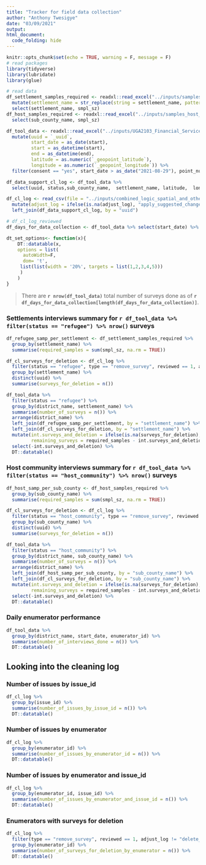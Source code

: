 ```yaml
---
title: "Tracker for field data collection"
author: "Anthony Twesigye"
date: "03/09/2021"
output: 
html_document:
  code_folding: hide
---
```


```r
knitr::opts_chunk$set(echo = TRUE, warning = F, message = F)
# read packages
library(tidyverse)
library(lubridate)
library(glue)

# read data 
df_settlement_samples_required <- readxl::read_excel("../inputs/samples_settlement_definition.xlsx") %>% 
  mutate(settlement_name = str_replace(string = settlement_name, pattern = "_ii$", replacement = "_II")) %>% 
  select(settlement_name, smpl_sz)
df_host_samples_required <- readxl::read_excel("../inputs/samples_host_sub_definition.xlsx")%>% 
  select(sub_county_name, smpl_sz)

df_tool_data <- readxl::read_excel("../inputs/UGA2103_Financial_Service_Providers_Assessment_HH_Tool_June2021.xlsx") %>% 
  mutate(uuid = `_uuid`,
         start_date = as_date(start),
         start = as_datetime(start),
         end = as_datetime(end),
         latitude = as.numeric(`_geopoint_latitude`),
         longitude = as.numeric(`_geopoint_longitude`)) %>% 
  filter(consent == "yes", start_date > as_date("2021-08-29"), point_number != "13m." )

df_data_support_cl_log <- df_tool_data %>% 
  select(uuid, status,sub_county_name,	settlement_name, latitude,	longitude )

df_cl_log <- read_csv(file = "../inputs/combined_logic_spatial_and_others_checks.csv") %>% 
  mutate(adjust_log = ifelse(is.na(adjust_log), "apply_suggested_change", adjust_log)) %>% 
  left_join(df_data_support_cl_log, by = "uuid")

# df_cl_log_reviewed
df_days_for_data_collection <- df_tool_data %>% select(start_date) %>% unique() %>% arrange(start_date) %>% pull()

dt_set_options<- function(x){
    DT::datatable(x,
    options = list(
      autoWidth=F,
      dom= 't',
     list(list(width = '20%', targets = list(1,2,3,4,5)))
     )
    )
}

```


>There are **`r nrow(df_tool_data)`** total number of surveys done as of **`r df_days_for_data_collection[length(df_days_for_data_collection)]`**.

### Settlements interviews summary for  **`r df_tool_data %>% filter(status == "refugee") %>% nrow()`** surveys

```r
df_refugee_samp_per_settlement <- df_settlement_samples_required %>% 
  group_by(settlement_name) %>% 
  summarise(required_samples = sum(smpl_sz, na.rm = TRUE))

df_cl_surveys_for_deletion <- df_cl_log %>% 
  filter(status == "refugee", type == "remove_survey", reviewed == 1, adjust_log != "delete_log") %>%
  group_by(settlement_name) %>% 
  distinct(uuid) %>%
  summarise(surveys_for_deletion = n())

df_tool_data %>% 
  filter(status == "refugee") %>% 
  group_by(district_name, settlement_name) %>% 
  summarise(number_of_surveys = n()) %>% 
  arrange(district_name) %>% 
  left_join(df_refugee_samp_per_settlement, by = "settlement_name") %>% 
  left_join(df_cl_surveys_for_deletion, by = "settlement_name") %>% 
  mutate(int.surveys_and_deletion = ifelse(is.na(surveys_for_deletion), number_of_surveys, number_of_surveys - surveys_for_deletion),
         remaining_surveys = required_samples - int.surveys_and_deletion ) %>% 
  select(-int.surveys_and_deletion) %>% 
  DT::datatable()

```

### Host community interviews summary for **`r df_tool_data %>% filter(status == "host_community") %>% nrow()`** surveys

```r
df_host_samp_per_sub_county <- df_host_samples_required %>% 
  group_by(sub_county_name) %>% 
  summarise(required_samples = sum(smpl_sz, na.rm = TRUE))

df_cl_surveys_for_deletion <- df_cl_log %>% 
  filter(status == "host_community", type == "remove_survey", reviewed == 1, adjust_log != "delete_log") %>%
  group_by(sub_county_name) %>% 
  distinct(uuid) %>%
  summarise(surveys_for_deletion = n())

df_tool_data %>% 
  filter(status == "host_community") %>% 
  group_by(district_name, sub_county_name) %>% 
  summarise(number_of_surveys = n()) %>% 
  arrange(district_name) %>% 
  left_join(df_host_samp_per_sub_county, by = "sub_county_name") %>% 
  left_join(df_cl_surveys_for_deletion, by = "sub_county_name") %>% 
  mutate(int.surveys_and_deletion = ifelse(is.na(surveys_for_deletion), number_of_surveys, number_of_surveys - surveys_for_deletion),
         remaining_surveys = required_samples - int.surveys_and_deletion ) %>% 
  select(-int.surveys_and_deletion) %>% 
  DT::datatable()

```

### Daily enumerator performance

```r
df_tool_data %>% 
  group_by(district_name, start_date, enumerator_id) %>% 
  summarise(number_of_interviews_done = n()) %>% 
  DT::datatable()
```

## Looking into the cleaning log

### Number of issues by issue_id

```r
df_cl_log %>% 
  group_by(issue_id) %>% 
  summarise(number_of_issues_by_issue_id = n()) %>%
  DT::datatable()
```
### Number of issues by enumerator

```r
df_cl_log %>% 
  group_by(enumerator_id) %>% 
  summarise(number_of_issues_by_enumerator_id = n()) %>%
  DT::datatable()
```

### Number of issues by enumerator and issue_id

```r
df_cl_log %>% 
  group_by(enumerator_id, issue_id) %>% 
  summarise(number_of_issues_by_enumerator_and_issue_id = n()) %>%
  DT::datatable()
```

### Enumerators with surveys for deletion

```r
df_cl_log %>% 
  filter(type == "remove_survey", reviewed == 1, adjust_log != "delete_log") %>% 
  group_by(enumerator_id) %>% 
  summarise(number_of_surveys_for_deletion_by_enumerator = n()) %>%
  DT::datatable()
```


